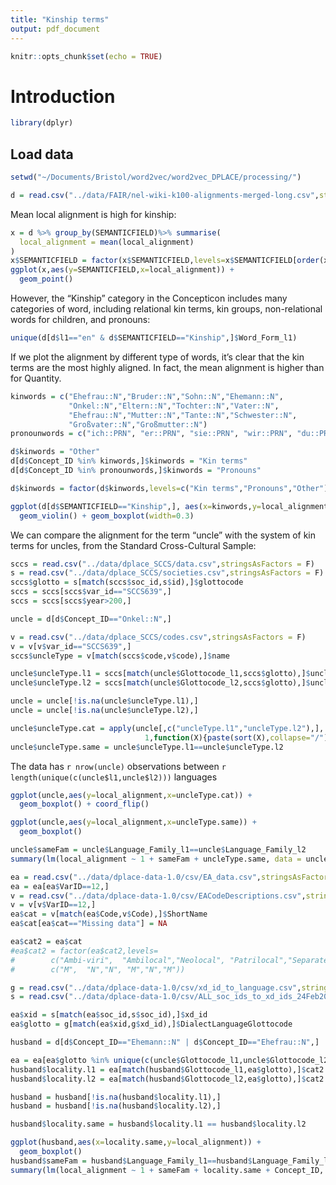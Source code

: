 ```yaml
---
title: "Kinship terms"
output: pdf_document
---
```


```r
knitr::opts_chunk$set(echo = TRUE)
```

# Introduction

```r
library(dplyr)
```

## Load data

```r
setwd("~/Documents/Bristol/word2vec/word2vec_DPLACE/processing/")

d = read.csv("../data/FAIR/nel-wiki-k100-alignments-merged-long.csv",stringsAsFactors = F)

```

Mean local alignment is high for kinship:

```r
x = d %>% group_by(SEMANTICFIELD)%>% summarise(
  local_alignment = mean(local_alignment)
) 
x$SEMANTICFIELD = factor(x$SEMANTICFIELD,levels=x$SEMANTICFIELD[order(x$local_alignment)])
ggplot(x,aes(y=SEMANTICFIELD,x=local_alignment)) +
  geom_point()
```

However, the "Kinship" category in the Concepticon includes many categories of word, including relational kin terms, kin groups, non-relational words for children, and pronouns:

```r
unique(d[d$l1=="en" & d$SEMANTICFIELD=="Kinship",]$Word_Form_l1)
```


If we plot the alignment by different type of words, it's clear that the kin terms are the most highly aligned. In fact, the mean alignment is higher than for Quantity.

```r
kinwords = c("Ehefrau::N","Bruder::N","Sohn::N","Ehemann::N",
             "Onkel::N","Eltern::N","Tochter::N","Vater::N",
             "Ehefrau::N","Mutter::N","Tante::N","Schwester::N",
             "Großvater::N","Großmutter::N")
pronounwords = c("ich::PRN", "er::PRN", "sie::PRN", "wir::PRN", "du::PRN", "ihr::PRN" )

d$kinwords = "Other"
d[d$Concept_ID %in% kinwords,]$kinwords = "Kin terms"
d[d$Concept_ID %in% pronounwords,]$kinwords = "Pronouns"

d$kinwords = factor(d$kinwords,levels=c("Kin terms","Pronouns","Other"))

ggplot(d[d$SEMANTICFIELD=="Kinship",], aes(x=kinwords,y=local_alignment)) +
  geom_violin() + geom_boxplot(width=0.3)

```

We can compare the alignment for the term "uncle" with the system of kin terms for uncles, from the Standard Cross-Cultural Sample:

```r
sccs = read.csv("../data/dplace_SCCS/data.csv",stringsAsFactors = F)
s = read.csv("../data/dplace_SCCS/societies.csv",stringsAsFactors = F)
sccs$glotto = s[match(sccs$soc_id,s$id),]$glottocode
sccs = sccs[sccs$var_id=="SCCS639",]
sccs = sccs[sccs$year>200,]

uncle = d[d$Concept_ID=="Onkel::N",]

v = read.csv("../data/dplace_SCCS/codes.csv",stringsAsFactors = F)
v = v[v$var_id=="SCCS639",]
sccs$uncleType = v[match(sccs$code,v$code),]$name

uncle$uncleType.l1 = sccs[match(uncle$Glottocode_l1,sccs$glotto),]$uncleType
uncle$uncleType.l2 = sccs[match(uncle$Glottocode_l2,sccs$glotto),]$uncleType

uncle = uncle[!is.na(uncle$uncleType.l1),]
uncle = uncle[!is.na(uncle$uncleType.l2),]

uncle$uncleType.cat = apply(uncle[,c("uncleType.l1","uncleType.l2"),],
                              1,function(X){paste(sort(X),collapse="/")})
uncle$uncleType.same = uncle$uncleType.l1==uncle$uncleType.l2
```

The data has `r nrow(uncle)` observations between `r length(unique(c(uncle$l1,uncle$l2)))` languages

```r
ggplot(uncle,aes(y=local_alignment,x=uncleType.cat)) + 
  geom_boxplot() + coord_flip()

ggplot(uncle,aes(y=local_alignment,x=uncleType.same)) + 
  geom_boxplot()
```

```r
uncle$sameFam = uncle$Language_Family_l1==uncle$Language_Family_l2
summary(lm(local_alignment ~ 1 + sameFam + uncleType.same, data = uncle))

```


```r
ea = read.csv("../data/dplace-data-1.0/csv/EA_data.csv",stringsAsFactors = F)
ea = ea[ea$VarID==12,]
v = read.csv("../data/dplace-data-1.0/csv/EACodeDescriptions.csv",stringsAsFactors = F)
v = v[v$VarID==12,]
ea$cat = v[match(ea$Code,v$Code),]$ShortName
ea$cat[ea$cat=="Missing data"] = NA

ea$cat2 = ea$cat
#ea$cat2 = factor(ea$cat2,levels=
#        c("Ambi-viri",  "Ambilocal","Neolocal", "Patrilocal","Separate","Virilocal"),
#        c("M",  "N","N", "M","N","M"))

g = read.csv("../data/dplace-data-1.0/csv/xd_id_to_language.csv",stringsAsFactors = F)
s = read.csv("../data/dplace-data-1.0/csv/ALL_soc_ids_to_xd_ids_24Feb2016.csv",stringsAsFactors = F)

ea$xid = s[match(ea$soc_id,s$soc_id),]$xd_id
ea$glotto = g[match(ea$xid,g$xd_id),]$DialectLanguageGlottocode

husband = d[d$Concept_ID=="Ehemann::N" | d$Concept_ID=="Ehefrau::N",]

ea = ea[ea$glotto %in% unique(c(uncle$Glottocode_l1,uncle$Glottocode_l2)),]
husband$locality.l1 = ea[match(husband$Glottocode_l1,ea$glotto),]$cat2
husband$locality.l2 = ea[match(husband$Glottocode_l2,ea$glotto),]$cat2

husband = husband[!is.na(husband$locality.l1),]
husband = husband[!is.na(husband$locality.l2),]

husband$locality.same = husband$locality.l1 == husband$locality.l2

ggplot(husband,aes(x=locality.same,y=local_alignment)) +
  geom_boxplot()
husband$sameFam = husband$Language_Family_l1==husband$Language_Family_l2
summary(lm(local_alignment ~ 1 + sameFam + locality.same + Concept_ID, data = husband))

```

